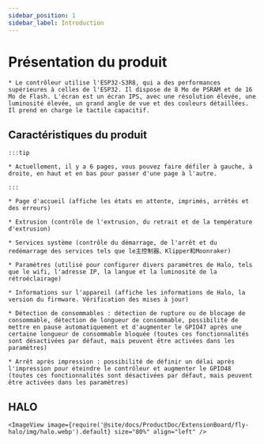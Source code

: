 ```yaml
---
sidebar_position: 1
sidebar_label: Introduction
---
```


# Présentation du produit

    * Le contrôleur utilise l'ESP32-S3R8, qui a des performances supérieures à celles de l'ESP32. Il dispose de 8 Mo de PSRAM et de 16 Mo de Flash. L'écran est un écran IPS, avec une résolution élevée, une luminosité élevée, un grand angle de vue et des couleurs détaillées. Il prend en charge le tactile capacitif.

## Caractéristiques du produit

    :::tip

    * Actuellement, il y a 6 pages, vous pouvez faire défiler à gauche, à droite, en haut et en bas pour passer d'une page à l'autre.

    :::

    * Page d'accueil (affiche les états en attente, imprimés, arrêtés et des erreurs)

    * Extrusion (contrôle de l'extrusion, du retrait et de la température d'extrusion)

    * Services système (contrôle du démarrage, de l'arrêt et du redémarrage des services tels que le主控制器、Klipper和Moonraker)

    * Paramètres (utilisé pour configurer divers paramètres de Halo, tels que le wifi, l'adresse IP, la langue et la luminosité de la rétroéclairage)

    * Informations sur l'appareil (affiche les informations de Halo, la version du firmware. Vérification des mises à jour)

    * Détection de consommables : détection de rupture ou de blocage de consommable, détection de longueur de consommable, possibilité de mettre en pause automatiquement et d'augmenter le GPIO47 après une certaine longueur de consommable bloquée (toutes ces fonctionnalités sont désactivées par défaut, mais peuvent être activées dans les paramètres)

    * Arrêt après impression : possibilité de définir un délai après l'impression pour éteindre le contrôleur et augmenter le GPIO48 (toutes ces fonctionnalités sont désactivées par défaut, mais peuvent être activées dans les paramètres)

## HALO

    <ImageView image={require('@site/docs/ProductDoc/ExtensionBoard/fly-halo/img/halo.webp').default} size="80%" align="left" />
